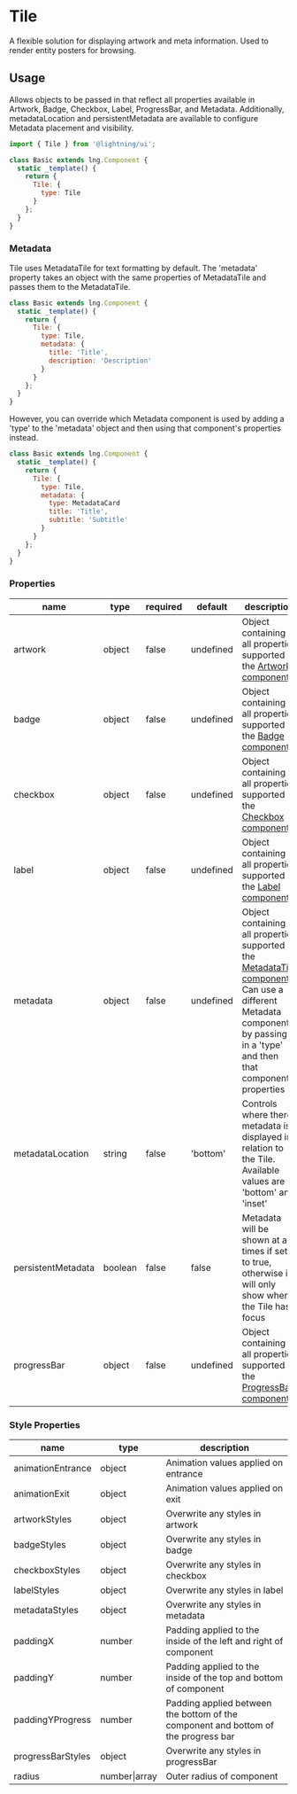 
# Tile

A flexible solution for displaying artwork and meta information. Used to render entity posters for browsing.

## Usage

Allows objects to be passed in that reflect all properties available in Artwork, Badge, Checkbox, Label, ProgressBar, and Metadata. Additionally, metadataLocation and persistentMetadata are available to configure Metadata placement and visibility.

```js
import { Tile } from '@lightning/ui';

class Basic extends lng.Component {
  static _template() {
    return {
      Tile: {
        type: Tile
      }
    };
  }
}
```

<Canvas>
  <Story id="elements-tile--basic" />
</Canvas>

### Metadata

Tile uses MetadataTile for text formatting by default. The 'metadata' property takes an object with the same properties of MetadataTile and passes them to the MetadataTile.

```js
class Basic extends lng.Component {
  static _template() {
    return {
      Tile: {
        type: Tile,
        metadata: {
          title: 'Title',
          description: 'Description'
        }
      }
    };
  }
}
```

However, you can override which Metadata component is used by adding a 'type' to the 'metadata' object and then using that component's properties instead.

```js
class Basic extends lng.Component {
  static _template() {
    return {
      Tile: {
        type: Tile,
        metadata: {
          type: MetadataCard
          title: 'Title',
          subtitle: 'Subtitle'
        }
      }
    };
  }
}
```

### Properties

| name               | type    | required | default   | description                                                                                                                                                                                                                   |
| ------------------ | ------- | -------- | --------- | ----------------------------------------------------------------------------------------------------------------------------------------------------------------------------------------------------------------------------- |
| artwork            | object  | false    | undefined | Object containing all properties supported in the [Artwork component](?path=/docs/elements-artwork--basic)                                                                                                                    |
| badge              | object  | false    | undefined | Object containing all properties supported in the [Badge component](?path=/docs/elements-badge--basic)                                                                                                                        |
| checkbox           | object  | false    | undefined | Object containing all properties supported in the [Checkbox component](?path=/docs/elements-checkbox--basic)                                                                                                                  |
| label              | object  | false    | undefined | Object containing all properties supported in the [Label component](?path=/docs/elements-label--basic)                                                                                                                        |
| metadata           | object  | false    | undefined | Object containing all properties supported in the [MetadataTile component](?path=/docs/elements-metadatatile--basic)<br /> Can use a different Metadata component by passing in a 'type' and then that component's properties |
| metadataLocation   | string  | false    | 'bottom'  | Controls where there metadata is displayed in relation to the Tile. Available values are 'bottom' and 'inset'                                                                                                                 |
| persistentMetadata | boolean | false    | false     | Metadata will be shown at all times if set to true, otherwise it will only show when the Tile has focus                                                                                                                       |
| progressBar        | object  | false    | undefined | Object containing all properties supported in the [ProgressBar component](?path=/docs/elements-progressbar--basic)                                                                                                            |

### Style Properties

| name              | type          | description                                                                        |
| ----------------- | ------------- | ---------------------------------------------------------------------------------- |
| animationEntrance | object        | Animation values applied on entrance                                               |
| animationExit     | object        | Animation values applied on exit                                                   |
| artworkStyles     | object        | Overwrite any styles in artwork                                                    |
| badgeStyles       | object        | Overwrite any styles in badge                                                      |
| checkboxStyles    | object        | Overwrite any styles in checkbox                                                   |
| labelStyles       | object        | Overwrite any styles in label                                                      |
| metadataStyles    | object        | Overwrite any styles in metadata                                                   |
| paddingX          | number        | Padding applied to the inside of the left and right of component                   |
| paddingY          | number        | Padding applied to the inside of the top and bottom of component                   |
| paddingYProgress  | number        | Padding applied between the bottom of the component and bottom of the progress bar |
| progressBarStyles | object        | Overwrite any styles in progressBar                                                |
| radius            | number\|array | Outer radius of component                                                          |
